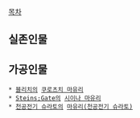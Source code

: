 [[목차]]

== 실존인물 ==

== 가공인물 ==
 * [[블리치]]의 [[쿠로츠치 마유리]]
 * [[Steins;Gate]]의 [[시이나 마유리]]
 * [[천공전기 슈라토]]의 [[마유리(천공전기 슈라토)]]
